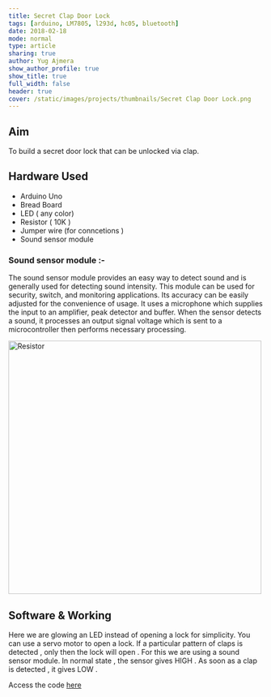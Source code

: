 ```yaml
---
title: Secret Clap Door Lock
tags: [arduino, LM7805, l293d, hc05, bluetooth]
date: 2018-02-18
mode: normal
type: article
sharing: true
author: Yug Ajmera
show_author_profile: true
show_title: true
full_width: false
header: true
cover: /static/images/projects/thumbnails/Secret Clap Door Lock.png
---
```


## Aim

To build a secret door lock that can be unlocked via clap.

## Hardware Used

- Arduino Uno
- Bread Board
- LED ( any color)
- Resistor ( 10K )
- Jumper wire (for conncetions )
- Sound sensor module

### Sound sensor module :-

The sound sensor module provides an easy way to detect sound and is generally
used for detecting sound intensity. This module can be used for security, switch, and
monitoring applications. Its accuracy can be easily adjusted for the convenience of
usage.
It uses a microphone which supplies the input to an amplifier, peak detector and
buffer. When the sensor detects a sound, it processes an output signal voltage which is
sent to a microcontroller then performs necessary processing.

<Image
  src="/static/images/projects/Secret-Clap-door/1.png"
  alt="Resistor"
  width="500"
  height="500"
/>

## Software & Working

Here we are glowing an LED instead of opening a lock for simplicity. You can use a servo motor to open a lock. If a particular pattern of claps is detected , only then the lock will open . For this we are using a sound sensor module. In normal state , the sensor gives HIGH . As soon as a clap is detected , it gives LOW .

Access the code [here](http://yainnoware.blogspot.in/p/secret-clap-door-lock.html)

<EmbedItem url="https://www.youtube.com/embed/toYhCtMNnYs" />
